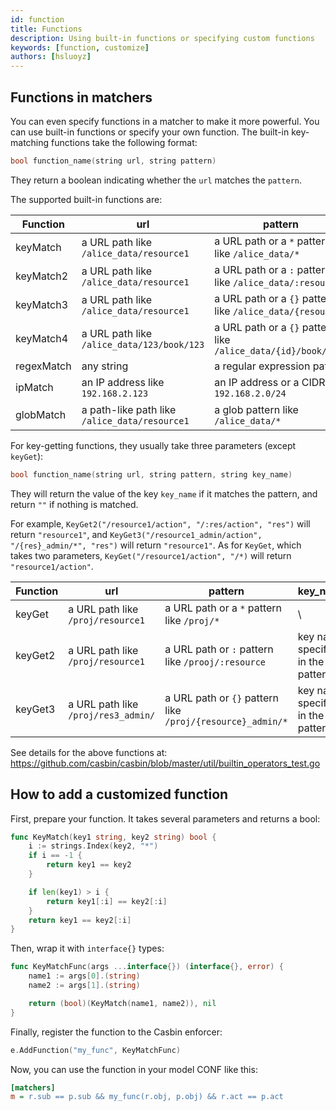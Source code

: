 ```yaml
---
id: function
title: Functions
description: Using built-in functions or specifying custom functions
keywords: [function, customize]
authors: [hsluoyz]
---
```


## Functions in matchers

You can even specify functions in a matcher to make it more powerful. You can use built-in functions or specify your own function.
The built-in key-matching functions take the following format:

```c
bool function_name(string url, string pattern)
```

They return a boolean indicating whether the `url` matches the `pattern`.

The supported built-in functions are:

| Function   | url                                             | pattern                                                            | Example                                                                                                                                                                                               |
|------------|-------------------------------------------------|--------------------------------------------------------------------|-------------------------------------------------------------------------------------------------------------------------------------------------------------------------------------------------------|
| keyMatch   | a URL path like `/alice_data/resource1`         | a URL path or a `*` pattern like `/alice_data/*`                     | [keymatch_model.conf](https://github.com/casbin/casbin/blob/master/examples/keymatch_model.conf)/[keymatch_policy.csv](https://github.com/casbin/casbin/blob/master/examples/keymatch_policy.csv)     |
| keyMatch2  | a URL path like `/alice_data/resource1`         | a URL path or a `:` pattern like `/alice_data/:resource`             | [keymatch2_model.conf](https://github.com/casbin/casbin/blob/master/examples/keymatch2_model.conf)/[keymatch2_policy.csv](https://github.com/casbin/casbin/blob/master/examples/keymatch2_policy.csv) |
| keyMatch3  | a URL path like `/alice_data/resource1`         | a URL path or a `{}` pattern like `/alice_data/{resource}`           | <https://github.com/casbin/casbin/blob/277c1a2b85698272f764d71a94d2595a8d425915/util/builtin_operators_test.go#L171-L196>                                                                               |
| keyMatch4  | a URL path like `/alice_data/123/book/123`      | a URL path or a `{}` pattern like `/alice_data/{id}/book/{id}`       | <https://github.com/casbin/casbin/blob/277c1a2b85698272f764d71a94d2595a8d425915/util/builtin_operators_test.go#L208-L222>                                                                               |
| regexMatch | any string                                      | a regular expression pattern                                       | [keymatch_model.conf](https://github.com/casbin/casbin/blob/master/examples/keymatch_model.conf)/[keymatch_policy.csv](https://github.com/casbin/casbin/blob/master/examples/keymatch_policy.csv)     |
| ipMatch    | an IP address like `192.168.2.123`              | an IP address or a CIDR like `192.168.2.0/24`                       | [ipmatch_model.conf](https://github.com/casbin/casbin/blob/master/examples/ipmatch_model.conf)/[ipmatch_policy.csv](https://github.com/casbin/casbin/blob/master/examples/ipmatch_policy.csv)         |
| globMatch  | a path-like path like `/alice_data/resource1`   | a glob pattern like `/alice_data/*`                                 | <https://github.com/casbin/casbin/blob/277c1a2b85698272f764d71a94d2595a8d425915/util/builtin_operators_test.go#L426-L466>                                                                               |

For key-getting functions, they usually take three parameters (except `keyGet`):

```c
bool function_name(string url, string pattern, string key_name)
```

They will return the value of the key `key_name` if it matches the pattern, and return `""` if nothing is matched.

For example, `KeyGet2("/resource1/action", "/:res/action", "res")` will return `"resource1"`, and `KeyGet3("/resource1_admin/action", "/{res}_admin/*", "res")` will return `"resource1"`.
As for `KeyGet`, which takes two parameters, `KeyGet("/resource1/action", "/*)` will return `"resource1/action"`.

| Function | url                                   | pattern                                                        | key_name                          | example                                                                                                                                                                                           |
|----------|---------------------------------------|----------------------------------------------------------------|-----------------------------------|---------------------------------------------------------------------------------------------------------------------------------------------------------------------------------------------------|
| keyGet   | a URL path like `/proj/resource1`     | a URL path or a `*` pattern like `/proj/*`                       | \                                 | [keyget_model.conf](https://github.com/casbin/casbin/blob/master/examples/keyget_model.conf)/[keymatch_policy.csv](https://github.com/casbin/casbin/blob/master/examples/keymatch_policy.csv)     |
| keyGet2  | a URL path like `/proj/resource1`     | a URL path or `:` pattern like `/prooj/:resource`                | key name specified in the pattern | [keyget2_model.conf](https://github.com/casbin/casbin/blob/master/examples/keyget2_model.conf)/[keymatch2_policy.csv](https://github.com/casbin/casbin/blob/master/examples/keymatch2_policy.csv) |
| keyGet3  | a URL path like `/proj/res3_admin/`   | a URL path or `{}` pattern like `/proj/{resource}_admin/*`       | key name specified in the pattern | <https://github.com/casbin/casbin/blob/7bd496f94f5a2739a392d333a9aaaa10ae397673/util/builtin_operators_test.go#L209-L247>                                                                           |

See details for the above functions at: <https://github.com/casbin/casbin/blob/master/util/builtin_operators_test.go>

## How to add a customized function

First, prepare your function. It takes several parameters and returns a bool:

```go
func KeyMatch(key1 string, key2 string) bool {
    i := strings.Index(key2, "*")
    if i == -1 {
        return key1 == key2
    }

    if len(key1) > i {
        return key1[:i] == key2[:i]
    }
    return key1 == key2[:i]
}
```

Then, wrap it with `interface{}` types:

```go
func KeyMatchFunc(args ...interface{}) (interface{}, error) {
    name1 := args[0].(string)
    name2 := args[1].(string)

    return (bool)(KeyMatch(name1, name2)), nil
}
```

Finally, register the function to the Casbin enforcer:

```go
e.AddFunction("my_func", KeyMatchFunc)
```

Now, you can use the function in your model CONF like this:

```ini
[matchers]
m = r.sub == p.sub && my_func(r.obj, p.obj) && r.act == p.act
```
